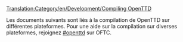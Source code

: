 [[Translation:Category/en/Development/Compiling OpenTTD]]



Les documents suivants sont liés à la compilation de OpenTTD sur différentes plateformes. Pour une aide sur la compilation sur diverses plateformes, rejoignez [irc://irc.oftc.net/openttd.compile #openttd] sur OFTC.